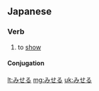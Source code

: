 ==Japanese==

===Verb===
{{ja-verb|type=2|tr=trans}}

# {{ja-def|見せる}} to [[show]]

====Conjugation====
{{ja-ichi|見せ|みせ|mise}}

[[lt:みせる]]
[[mg:みせる]]
[[uk:みせる]]